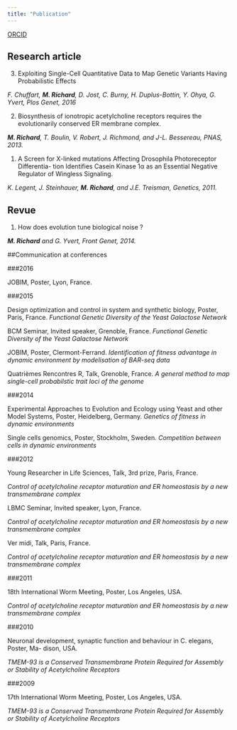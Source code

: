 ```yaml
---
title: "Publication"
---
```



[ORCID](orcid.org/0000-0003-3165-3218)


## Research article

3) Exploiting Single-Cell Quantitative Data to Map Genetic Variants Having Probabilistic Effects 

*F. Chuffart, **M. Richard**, D. Jost, C. Burny, H. Duplus-Bottin, Y. Ohya, G. Yvert, Plos Genet, 2016*

2) Biosynthesis of ionotropic acetylcholine receptors requires the evolutionarily conserved ER membrane complex.

***M. Richard**, T. Boulin, V. Robert, J. Richmond, and J-L. Bessereau, PNAS, 2013.*

1) A Screen for X-linked mutations Affecting Drosophila Photoreceptor Differentia- tion Identifies Casein Kinase 1α as an Essential Negative Regulator of Wingless Signaling.

*K. Legent, J. Steinhauer, **M. Richard**, and J.E. Treisman, Genetics, 2011.*

## Revue

1) How does evolution tune biological noise ?

***M. Richard** and G. Yvert, Front Genet, 2014.*


##Communication at conferences

###2016

JOBIM, Poster, Lyon, France.

###2015 

Design optimization and control in system and synthetic biology, Poster, Paris, France.
*Functional Genetic Diversity of the Yeast Galactose Network*

BCM Seminar, Invited speaker, Grenoble, France. 
*Functional Genetic Diversity of the Yeast Galactose Network*

JOBIM, Poster, Clermont-Ferrand.
*Identification of fitness advantage in dynamic environment by modelisation of BAR-seq data*

Quatrièmes Rencontres R, Talk, Grenoble, France.
*A general method to map single-cell probabilstic trait loci of the genome*

###2014 

Experimental Approaches to Evolution and Ecology using Yeast and other Model Systems, Poster, Heidelberg, Germany. *Genetics of fitness in dynamic environments*

Single cells genomics, Poster, Stockholm, Sweden.
*Competition between cells in dynamic environments*

###2012 

Young Researcher in Life Sciences, Talk, 3rd prize, Paris, France.

*Control of acetylcholine receptor maturation and ER homeostasis by a new transmembrane complex*

LBMC Seminar, Invited speaker, Lyon, France.

*Control of acetylcholine receptor maturation and ER homeostasis by a new transmembrane complex*

Ver midi, Talk, Paris, France.

*Control of acetylcholine receptor maturation and ER homeostasis by a new transmembrane complex*

###2011 

18th International Worm Meeting, Poster, Los Angeles, USA.

*Control of acetylcholine receptor maturation and ER homeostasis by a new transmembrane complex*

###2010 

Neuronal development, synaptic function and behaviour in C. elegans, Poster, Ma- dison, USA.

*TMEM-93 is a Conserved Transmembrane Protein Required for Assembly or Stability of Acetylcholine Receptors*

###2009 

17th International Worm Meeting, Poster, Los Angeles, USA.

*TMEM-93 is a Conserved Transmembrane Protein Required for Assembly or Stability of Acetylcholine Receptors*

